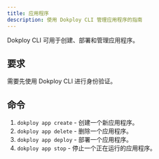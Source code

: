 ```yaml
---
title: 应用程序
description: 使用 Dokploy CLI 管理应用程序的指南
---
```



Dokploy CLI 可用于创建、部署和管理应用程序。

## 要求

需要先使用 Dokploy CLI 进行身份验证。

## 命令

1. `dokploy app create` - 创建一个新应用程序。
2. `dokploy app delete` - 删除一个应用程序。
3. `dokploy app deploy` - 部署一个应用程序。
4. `dokploy app stop` - 停止一个正在运行的应用程序。
